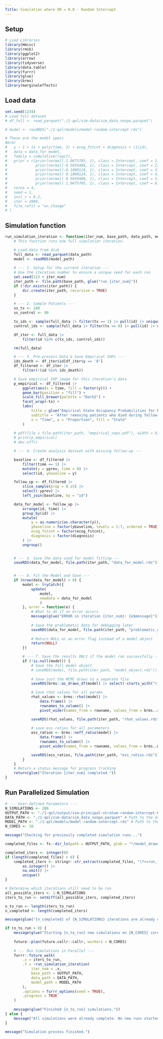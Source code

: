 ```yaml
---
Title: Simulation where OR = 0.8 - Random Intercept
---
```



## Setup
```r
# Load Libraries
library(Hmisc)
library(rmsb)
library(ggplot2)
library(arrow)
library(tidyverse)
library(data.table)
library(furrr)
library(glue)
library(brms)
library(marginaleffects)
```

## Load data

```r
set.seed(1234)
# Load full dataset
# df_full <- read_parquet("./1-qol/sim-data/sim_data_nonpo.parquet")

# model <- readRDS("./1-qol/models/model-random-intercept.rds")

# These are the model specs
#brm(
#   y ~ 1 + tx + poly(time, 2) + ecog_fstcnt + diagnosis + (1|id),
#   data = data_for_model,
#   family = cumulative(logit),
#   prior = c(prior(normal(-1.0675705, 1), class = Intercept, coef = 1),
#             prior(normal(-0.5659488, 1), class = Intercept, coef = 2),
#             prior(normal(-0.1800124, 1), class = Intercept, coef = 3),
#             prior(normal( 0.1800124, 1), class = Intercept, coef = 4),
#             prior(normal( 0.5659488, 1), class = Intercept, coef = 5),
#             prior(normal( 1.0675705, 1), class = Intercept, coef = 6)),
#   cores = 4,
#   seed = 1,
#   init_r = 0.2,
#   iter = 2000,
#   file_refit = "on_change"
# )
```


## Simulation function

```r
run_simulation_iteration <- function(iter_num, base_path, data_path, model_path) {
    # This function runs one full simulation iteration.

    # Load data from disk
    full_data <- read_parquet(data_path)
    model <- readRDS(model_path)
    
    # --- 1. Setup for the current iteration ---
    # Use the iteration number to ensure a unique seed for each run
    set.seed(123 + iter_num)
    iter_path <- file.path(base_path, glue("run_{iter_num}"))
    if (!dir.exists(iter_path)) {
        dir.create(iter_path, recursive = TRUE)
    }

    # --- 2. Sample Patients ---
    ss_tx <- 180
    ss_control <- 90

    tx_ids <- sample(full_data |> filter(tx == 1) |> pull(id) |> unique(), ss_tx, replace = FALSE)
    control_ids <- sample(full_data |> filter(tx == 0) |> pull(id) |> unique(), ss_control, replace = FALSE)

    df_iter <- full_data |>
        filter(id %in% c(tx_ids, control_ids))

    rm(full_data)

    # --- 3. Pre-process Data & Save Empirical SOPs ---
    ids_death <- df_iter$id[df_iter$y == '8']
    df_filtered <- df_iter |>
        filter(!(id %in% ids_death))

    # Save empirical SOP image for this iteration's data
    p_empirical <- df_filtered |>
        ggplot(aes(x = time, fill = factor(y))) +
        geom_bar(position = "fill") +
        scale_fill_brewer(palette = "Dark2") +
        facet_wrap(~tx) +
        labs(
            title = glue("Empirical State Occupancy Probabilities for Run {iter_num}"),
            subtitle = "After removing patients who died during follow-up",
            x = "Time", y = "Proportion", fill = "State"
        )
    
    # pdf(file = file.path(iter_path, "empirical_sops.pdf"), width = 8, height = 6)
    # print(p_empirical)
    # dev.off()

    # --- 4. Create analysis dataset with missing follow-up ---

    baseline <- df_filtered |>
        filter(time == 1) |>
        mutate(y = yprev, time = 0) |>
        select(id, ybaseline = y)

    follow_up <- df_filtered |>
        slice_sample(prop = 0.15) |>
        select(-yprev) |> 
        left_join(baseline, by = "id")

    data_for_model <- follow_up |> 
        arrange(id, time) |>
        group_by(id) |>
        mutate(
            y = as.numeric(as.character(y)),
            ybaseline = factor(ybaseline, levels = 1:7, ordered = TRUE),
            ecog_fstcnt = factor(ecog_fstcnt),
            diagnosis = factor(diagnosis)
        ) |> 
        ungroup()
        

    # --- 5. Save the data used for model fitting ---
    saveRDS(data_for_model, file.path(iter_path, "data_for_model.rds"))


    # --- 6. Fit the Model and Save ---
    if (nrow(data_for_model) > 0) {
        model <- tryCatch({
            update(
                model, 
                newdata = data_for_model
                )
        }, error = function(e) {
            # What to do if an error occurs
            message(glue("ERROR in iteration {iter_num}: {e$message}"))
            
            # Save the problematic data for debugging later
            saveRDS(data_for_model, file.path(iter_path, "problematic_data.rds"))
            
            # Return NULL or an error flag instead of a model object
            return(NULL)
        })

        # --- 7. Save the results ONLY if the model ran successfully ---
        if (!is.null(model)) {
            # Save the full model object
            # saveRDS(model, file.path(iter_path, "model_object.rds"))
            
            # Save just the MCMC draws to a separate file
            saveRDS(brms::as_draws_df(model) |> select(-starts_with("r_id")), file.path(iter_path, "model_draws.rds"))

            # Save rhat values for all params
            rhat_values <- brms::rhat(model) |> 
                data.frame() |> 
                rownames_to_column() |> 
                pivot_wider(names_from = rowname, values_from = brms..rhat.model.)

            saveRDS(rhat_values, file.path(iter_path, "rhat_values.rds"))
            
            # save ess ratios for all parameters
            ess_ratios <- brms::neff_ratio(model) |> 
                data.frame() |> 
                rownames_to_column() |> 
                pivot_wider(names_from = rowname, values_from = brms..neff_ratio.model.)

            saveRDS(ess_ratios, file.path(iter_path, "ess_ratios.rds"))
        }
    }
    # Return a status message for progress tracking
    return(glue("Iteration {iter_num} completed."))
}
```

## Run Parallelized Simulation
```r
# --- User-defined Parameters ---
N_SIMULATIONS <- 200 
OUTPUT_PATH <- "./1-qol/output/sim-principal-stratum-random-intercept-HA/" # Base path for all output
DATA_PATH <- "./1-qol/sim-data/sim_data_nonpo.parquet" # Path to the data
MODEL_PATH <- "./1-qol/models/model-random-intercept.rds" # Path to the model
N_CORES <- 10

message("Checking for previously completed simulation runs...")

completed_files <- fs::dir_ls(path = OUTPUT_PATH, glob = "*/model_draws.rds", recurse = TRUE)

completed_iters <- integer(0) 
if (length(completed_files) > 0) {
    completed_iters <- stringr::str_extract(completed_files, "(?<=run_)\\d+") |>
        as.integer() |>
        na.omit() |>
        unique()
}

# Determine which iterations still need to be run
all_possible_iters <- 1:N_SIMULATIONS
iters_to_run <- setdiff(all_possible_iters, completed_iters)

n_to_run <- length(iters_to_run)
n_completed <- length(completed_iters)

message(glue("{n_completed} of {N_SIMULATIONS} iterations are already complete."))

if (n_to_run > 0) {
    message(glue("Starting {n_to_run} new simulations on {N_CORES} cores..."))
    
    future::plan(future.callr::callr, workers = N_CORES)
    
    # --- Run Simulations in Parallel ---
    furrr::future_walk(
        .x = iters_to_run,
        .f = ~run_simulation_iteration(
            iter_num = .x,
            base_path = OUTPUT_PATH,
            data_path = DATA_PATH, 
            model_path = MODEL_PATH
        ),
        .options = furrr_options(seed = TRUE),
        .progress = TRUE
    )
    
    message(glue("Finished {n_to_run} simulations."))
} else {
    message("All simulations were already complete. No new runs started.")
}

message("Simulation process finished.")
```